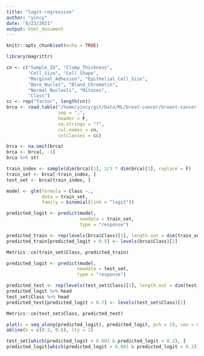 ```yaml
---
title: "logit-regression"
author: "yincy"
date: "8/23/2021"
output: html_document
---
```


```r
knitr::opts_chunk$set(echo = TRUE)
```

```r
library(magrittr)

cn <- c("Sample_ID", "Clump_Thickness", 
        "Cell_Size", "Cell_Shape", 
        "Marginal_Adhesion", "Epithelial_Cell_Size", 
        "Bare_Nuclei", "Bland_Chromatin", 
        "Normal Nucleoli", "Mitoses", 
        "Class")
cc <- rep("factor", length(cn))
brca <- read.table("/home/yincy/git/Data/ML/breat-cancer/breast-cancer-wisconsin.data", 
                   sep = ",", 
                   header = F, 
                   na.strings = "?", 
                   col.names = cn, 
                   colClasses = cc)

brca <- na.omit(brca)
brca <- brca[, -1]
brca %>% str
```

```r
train_index <- sample(dim(brca)[1], 2/3 * dim(brca)[1], replace = F)
train_set <- brca[-train_index, ]
test_set <- brca[train_index, ]

model <- glm(formula = Class ~., 
             data = train_set, 
             family = binomial(link = "logit"))

predicted_logit <- predict(model, 
                           newdata = train_set, 
                           type = "response")

predicted_train <- rep(levels(brca$Class)[1], length.out = dim(train_set)[1])
predicted_train[predicted_logit > 0.5] <- levels(brca$Class)[2]

Metrics::ce(train_set$Class, predicted_train)
```

```r
predicted_logit <- predict(model, 
                          newdata = test_set, 
                          type = "response")

predicted_test <- rep(levels(test_set$Class)[1], length.out = dim(test_set)[1])
predicted_logit %>% head
test_set$Class %>% head
predicted_test[predicted_logit > 0.7] <- levels(test_set$Class)[2]

Metrics::ce(test_set$Class, predicted_test)
```

```r
plot(x = seq_along(predicted_logit), predicted_logit, pch = 19, cex = 0.2)
abline(h = c(0.2, 0.8), lty = 2)
```

```r
test_set[which(predicted_logit > 0.001 & predicted_logit < 0.2), ]
predicted_logit[which(predicted_logit > 0.001 & predicted_logit < 0.2)]
```




